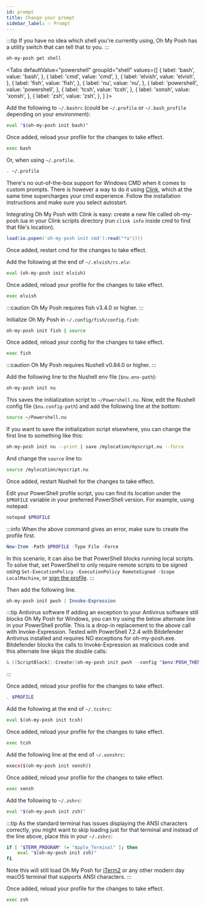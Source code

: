 ```yaml
---
id: prompt
title: Change your prompt
sidebar_label: ✨ Prompt
---
```



:::tip If you have no idea which shell you're currently using, Oh My Posh has a
utility switch that can tell that to you. :::

```bash
oh-my-posh get shell
```

<Tabs
  defaultValue="powershell"
  groupId="shell"
  values={[
    { label: 'bash', value: 'bash', },
    { label: 'cmd', value: 'cmd', },
    { label: 'elvish', value: 'elvish', },
    { label: 'fish', value: 'fish', },
    { label: 'nu', value: 'nu', },
    { label: 'powershell', value: 'powershell', },
    { label: 'tcsh', value: 'tcsh', },
    { label: 'xonsh', value: 'xonsh', },
    { label: 'zsh', value: 'zsh', },
  ]
}>
<TabItem value="bash">

Add the following to `~/.bashrc` (could be `~/.profile` or `~/.bash_profile`
depending on your environment):

```bash
eval "$(oh-my-posh init bash)"
```

Once added, reload your profile for the changes to take effect.

```bash
exec bash
```

Or, when using `~/.profile`.

```bash
. ~/.profile
```

</TabItem>
<TabItem value="cmd">

There's no out-of-the-box support for Windows CMD when it comes to custom
prompts. There is however a way to do it using [Clink][clink], which at the same
time supercharges your cmd experience. Follow the installation instructions and
make sure you select autostart.

Integrating Oh My Posh with Clink is easy: create a new file called
oh-my-posh.lua in your Clink scripts directory (run `clink info` inside cmd to
find that file's location).

```lua title="oh-my-posh.lua"
load(io.popen('oh-my-posh init cmd'):read("*a"))()
```

Once added, restart cmd for the changes to take effect.

</TabItem>
<TabItem value="elvish">

Add the following at the end of `~/.elvish/rc.elv`:

```bash
eval (oh-my-posh init elvish)
```

Once added, reload your profile for the changes to take effect.

```bash
exec elvish
```

</TabItem>
<TabItem value="fish">

:::caution Oh My Posh requires fish v3.4.0 or higher. :::

Initialize Oh My Posh in `~/.config/fish/config.fish`:

```bash
oh-my-posh init fish | source
```

Once added, reload your config for the changes to take effect.

```bash
exec fish
```

</TabItem>
<TabItem value="nu">

:::caution Oh My Posh requires Nushell v0.84.0 or higher. :::

Add the following line to the Nushell env file (`$nu.env-path`):

```bash
oh-my-posh init nu
```

This saves the initialization script to `~/Powershell.nu`. Now, edit the Nushell
config file (`$nu.config-path`) and add the following line at the bottom:

```bash
source ~/Powershell.nu
```

If you want to save the initialization script elsewhere, you can change the
first line to something like this:

```bash
oh-my-posh init nu --print | save /mylocation/myscript.nu --force
```

And change the `source` line to:

```bash
source /mylocation/myscript.nu
```

Once added, restart Nushell for the changes to take effect.

</TabItem>
<TabItem value="powershell">

Edit your PowerShell profile script, you can find its location under the
`$PROFILE` variable in your preferred PowerShell version. For example, using
notepad:

```powershell
notepad $PROFILE
```

:::info When the above command gives an error, make sure to create the profile
first.

```powershell
New-Item -Path $PROFILE -Type File -Force
```

In this scenario, it can also be that PowerShell blocks running local scripts.
To solve that, set PowerShell to only require remote scripts to be signed using
`Set-ExecutionPolicy -ExecutionPolicy RemoteSigned -Scope LocalMachine`, or
[sign the profile][sign]. :::

Then add the following line.

```powershell
oh-my-posh init pwsh | Invoke-Expression
```

:::tip Antivirus software If adding an exception to your Antivirus software
still blocks Oh My Posh for Windows, you can try using the below alternate line
in your PowerShell profile. This is a drop-in replacement to the above call with
Invoke-Expression. Tested with PowerShell 7.2.4 with Bitdefender Antivirus
installed and requires NO exceptions for oh-my-posh.exe. Bitdefender blocks the
calls to Invoke-Expression as malicious code and this alternate line skips the
double calls:

```powershell
& ([ScriptBlock]::Create((oh-my-posh init pwsh --config "$env:POSH_THEMES_PATH\jandedobbeleer.omp.json" --print) -join "`n"))
```

:::

Once added, reload your profile for the changes to take effect.

```powershell
. $PROFILE
```

</TabItem>
<TabItem value="tcsh">

Add the following at the end of `~/.tcshrc`:

```bash
eval $(oh-my-posh init tcsh)
```

Once added, reload your profile for the changes to take effect.

```bash
exec tcsh
```

</TabItem>
<TabItem value="xonsh">

Add the following line at the end of `~/.xonshrc`:

```bash
execx($(oh-my-posh init xonsh))
```

Once added, reload your profile for the changes to take effect.

```bash
exec xonsh
```

</TabItem>
<TabItem value="zsh">

Add the following to `~/.zshrc`:

```bash
eval "$(oh-my-posh init zsh)"
```

:::tip As the standard terminal has issues displaying the ANSI characters
correctly, you might want to skip loading just for that terminal and instead of
the line above, place this in your `~/.zshrc`:

```bash
if [ "$TERM_PROGRAM" != "Apple_Terminal" ]; then
	eval "$(oh-my-posh init zsh)"
fi
```

Note this will still load Oh My Posh for [iTerm2][iterm2] or any other modern
day macOS terminal that supports ANSI characters. :::

Once added, reload your profile for the changes to take effect.

```bash
exec zsh
```

</TabItem>
</Tabs>

[clink]: https://chrisant996.github.io/clink/
[iterm2]: https://www.iterm2.com/
[homebrew-problem]:
	https://github.com/JanDeDobbeleer/oh-my-posh/discussions/2644
[sign]:
	https://learn.microsoft.com/en-us/powershell/module/microsoft.powershell.core/about/about_signing?view=powershell-7.3#methods-of-signing-scripts
